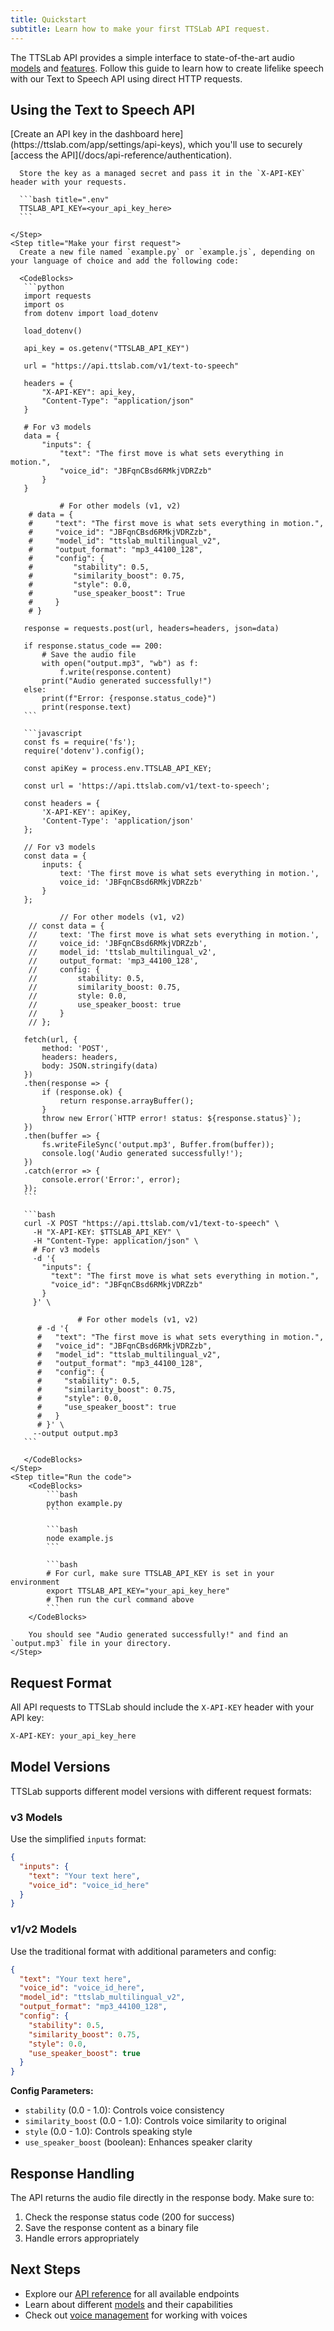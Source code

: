 ```yaml
---
title: Quickstart
subtitle: Learn how to make your first TTSLab API request.
---
```


The TTSLab API provides a simple interface to state-of-the-art audio [models](/docs/models) and [features](/docs/api-reference/introduction). Follow this guide to learn how to create lifelike speech with our Text to Speech API using direct HTTP requests.

## Using the Text to Speech API

<Steps>
    <Step title="Create an API key">
      [Create an API key in the dashboard here](https://ttslab.com/app/settings/api-keys), which you'll use to securely [access the API](/docs/api-reference/authentication).
      
      Store the key as a managed secret and pass it in the `X-API-KEY` header with your requests.
      
      ```bash title=".env"
      TTSLAB_API_KEY=<your_api_key_here>
      ```
      
    </Step>
    <Step title="Make your first request">
      Create a new file named `example.py` or `example.js`, depending on your language of choice and add the following code:
      
      <CodeBlocks>
       ```python
       import requests
       import os
       from dotenv import load_dotenv
       
       load_dotenv()
       
       api_key = os.getenv("TTSLAB_API_KEY")
       
       url = "https://api.ttslab.com/v1/text-to-speech"
       
       headers = {
           "X-API-KEY": api_key,
           "Content-Type": "application/json"
       }
       
       # For v3 models
       data = {
           "inputs": {
               "text": "The first move is what sets everything in motion.",
               "voice_id": "JBFqnCBsd6RMkjVDRZzb"
           }
       }
       
               # For other models (v1, v2)
        # data = {
        #     "text": "The first move is what sets everything in motion.",
        #     "voice_id": "JBFqnCBsd6RMkjVDRZzb",
        #     "model_id": "ttslab_multilingual_v2",
        #     "output_format": "mp3_44100_128",
        #     "config": {
        #         "stability": 0.5,
        #         "similarity_boost": 0.75,
        #         "style": 0.0,
        #         "use_speaker_boost": True
        #     }
        # }
       
       response = requests.post(url, headers=headers, json=data)
       
       if response.status_code == 200:
           # Save the audio file
           with open("output.mp3", "wb") as f:
               f.write(response.content)
           print("Audio generated successfully!")
       else:
           print(f"Error: {response.status_code}")
           print(response.text)
       ```
       
       ```javascript
       const fs = require('fs');
       require('dotenv').config();
       
       const apiKey = process.env.TTSLAB_API_KEY;
       
       const url = 'https://api.ttslab.com/v1/text-to-speech';
       
       const headers = {
           'X-API-KEY': apiKey,
           'Content-Type': 'application/json'
       };
       
       // For v3 models
       const data = {
           inputs: {
               text: 'The first move is what sets everything in motion.',
               voice_id: 'JBFqnCBsd6RMkjVDRZzb'
           }
       };
       
               // For other models (v1, v2)
        // const data = {
        //     text: 'The first move is what sets everything in motion.',
        //     voice_id: 'JBFqnCBsd6RMkjVDRZzb',
        //     model_id: 'ttslab_multilingual_v2',
        //     output_format: 'mp3_44100_128',
        //     config: {
        //         stability: 0.5,
        //         similarity_boost: 0.75,
        //         style: 0.0,
        //         use_speaker_boost: true
        //     }
        // };
       
       fetch(url, {
           method: 'POST',
           headers: headers,
           body: JSON.stringify(data)
       })
       .then(response => {
           if (response.ok) {
               return response.arrayBuffer();
           }
           throw new Error(`HTTP error! status: ${response.status}`);
       })
       .then(buffer => {
           fs.writeFileSync('output.mp3', Buffer.from(buffer));
           console.log('Audio generated successfully!');
       })
       .catch(error => {
           console.error('Error:', error);
       });
       ```
       
       ```bash
       curl -X POST "https://api.ttslab.com/v1/text-to-speech" \
         -H "X-API-KEY: $TTSLAB_API_KEY" \
         -H "Content-Type: application/json" \
         # For v3 models
         -d '{
           "inputs": {
             "text": "The first move is what sets everything in motion.",
             "voice_id": "JBFqnCBsd6RMkjVDRZzb"
           }
         }' \
         
                   # For other models (v1, v2)
          # -d '{
          #   "text": "The first move is what sets everything in motion.",
          #   "voice_id": "JBFqnCBsd6RMkjVDRZzb",
          #   "model_id": "ttslab_multilingual_v2",
          #   "output_format": "mp3_44100_128",
          #   "config": {
          #     "stability": 0.5,
          #     "similarity_boost": 0.75,
          #     "style": 0.0,
          #     "use_speaker_boost": true
          #   }
          # }' \
         --output output.mp3
       ```
       
       </CodeBlocks>
    </Step>
    <Step title="Run the code">
        <CodeBlocks>
            ```bash
            python example.py
            ```

            ```bash
            node example.js
            ```

            ```bash
            # For curl, make sure TTSLAB_API_KEY is set in your environment
            export TTSLAB_API_KEY="your_api_key_here"
            # Then run the curl command above
            ```
        </CodeBlocks>

        You should see "Audio generated successfully!" and find an `output.mp3` file in your directory.
    </Step>
</Steps>

## Request Format

All API requests to TTSLab should include the `X-API-KEY` header with your API key:

```bash
X-API-KEY: your_api_key_here
```

## Model Versions

TTSLab supports different model versions with different request formats:

### v3 Models
Use the simplified `inputs` format:
```json
{
  "inputs": {
    "text": "Your text here",
    "voice_id": "voice_id_here"
  }
}
```

### v1/v2 Models
Use the traditional format with additional parameters and config:
```json
{
  "text": "Your text here",
  "voice_id": "voice_id_here",
  "model_id": "ttslab_multilingual_v2",
  "output_format": "mp3_44100_128",
  "config": {
    "stability": 0.5,
    "similarity_boost": 0.75,
    "style": 0.0,
    "use_speaker_boost": true
  }
}
```

**Config Parameters:**
- `stability` (0.0 - 1.0): Controls voice consistency
- `similarity_boost` (0.0 - 1.0): Controls voice similarity to original
- `style` (0.0 - 1.0): Controls speaking style
- `use_speaker_boost` (boolean): Enhances speaker clarity

## Response Handling

The API returns the audio file directly in the response body. Make sure to:

1. Check the response status code (200 for success)
2. Save the response content as a binary file
3. Handle errors appropriately

## Next Steps

- Explore our [API reference](/docs/api-reference/introduction) for all available endpoints
- Learn about different [models](/docs/models) and their capabilities
- Check out [voice management](/docs/api-reference/endpoint/get) for working with voices
